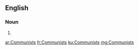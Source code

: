 ==English==

===Noun===
{{head|en|noun plural form}}

# {{plural of|Communist|lang=en}}

[[ar:Communists]]
[[fr:Communists]]
[[ku:Communists]]
[[mg:Communists]]